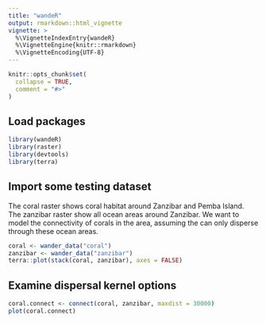 ```yaml
---
title: "wandeR"
output: rmarkdown::html_vignette
vignette: >
  %\VignetteIndexEntry{wandeR}
  %\VignetteEngine{knitr::rmarkdown}
  %\VignetteEncoding{UTF-8}
---
```


```r
knitr::opts_chunk$set(
  collapse = TRUE,
  comment = "#>"
)
```

## Load packages
```r
library(wandeR)
library(raster)
library(devtools)
library(terra)
```

## Import some testing dataset
The coral raster shows coral habitat around Zanzibar and Pemba Island.
The zanzibar raster show all ocean areas around Zanzibar.
We want to model the connectivity of corals in the area, assuming the can only
disperse through these ocean areas.
```r
coral <- wander_data("coral")
zanzibar <- wander_data("zanzibar")
terra::plot(stack(coral, zanzibar), axes = FALSE)
```

## Examine dispersal kernel options

```r
coral.connect <- connect(coral, zanzibar, maxdist = 30000)
plot(coral.connect)
```

